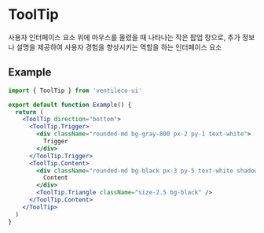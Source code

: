 
<Meta title="COMPONENTS/ToolTip" />

# ToolTip

사용자 인터페이스 요소 위에 마우스를 올렸을 때 나타나는 작은 팝업 창으로, 추가 정보나 설명을 제공하여 사용자 경험을 향상시키는 역할을 하는 인터페이스 요소

## Example

```jsx
import { ToolTip } from 'ventileco-ui'

export default function Example() {
  return (
    <ToolTip direction="bottom">
      <ToolTip.Trigger>
        <div className="rounded-md bg-gray-800 px-2 py-1 text-white">
          Trigger
        </div>
      </ToolTip.Trigger>
      <ToolTip.Content>
        <div className="rounded-md bg-black px-3 py-5 text-white shadow-md">
          Content
        </div>
        <ToolTip.Triangle className="size-2.5 bg-black" />
      </ToolTip.Content>
    </ToolTip>
  )
}
```
